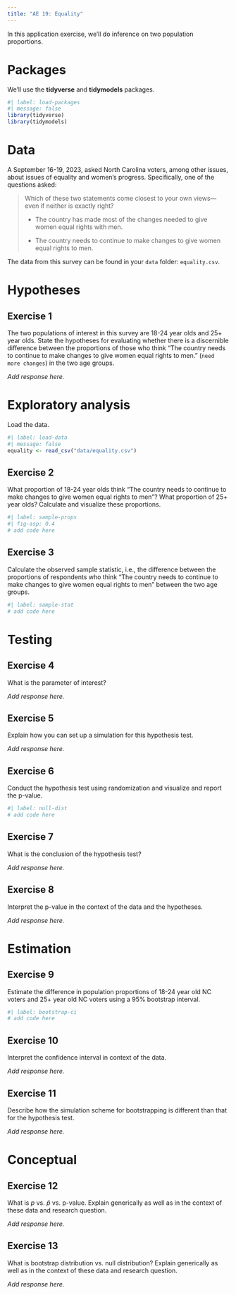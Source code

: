 ```yaml
---
title: "AE 19: Equality"
---
```


In this application exercise, we'll do inference on two population proportions.

# Packages

We'll use the **tidyverse** and **tidymodels** packages.

```r
#| label: load-packages
#| message: false
library(tidyverse)
library(tidymodels)
```

# Data

A September 16-19, 2023, asked North Carolina voters, among other issues, about issues of equality and women's progress.
Specifically, one of the questions asked:

> Which of these two statements come closest to your own views---even if neither is exactly right?
>
> -   The country has made most of the changes needed to give women equal rights with men.
>
> -   The country needs to continue to make changes to give women equal rights to men.

The data from this survey can be found in your `data` folder: `equality.csv`.

# Hypotheses

## Exercise 1

The two populations of interest in this survey are 18-24 year olds and 25+ year olds.
State the hypotheses for evaluating whether there is a discernible difference between the proportions of those who think "The country needs to continue to make changes to give women equal rights to men." (`need more changes`) in the two age groups.

*Add response here.*

# Exploratory analysis

Load the data.

```r
#| label: load-data
#| message: false
equality <- read_csv("data/equality.csv")
```

## Exercise 2

What proportion of 18-24 year olds think "The country needs to continue to make changes to give women equal rights to men"?
What proportion of 25+ year olds?
Calculate and visualize these proportions.

```r
#| label: sample-props
#| fig-asp: 0.4
# add code here
```

## Exercise 3

Calculate the observed sample statistic, i.e., the difference between the proportions of respondents who think "The country needs to continue to make changes to give women equal rights to men" between the two age groups.

```r
#| label: sample-stat
# add code here
```

# Testing

## Exercise 4

What is the parameter of interest?

*Add response here.*

## Exercise 5

Explain how you can set up a simulation for this hypothesis test.

*Add response here.*

## Exercise 6

Conduct the hypothesis test using randomization and visualize and report the p-value.

```r
#| label: null-dist
# add code here
```

## Exercise 7

What is the conclusion of the hypothesis test?

*Add response here.*

## Exercise 8

Interpret the p-value in the context of the data and the hypotheses.

*Add response here.*

# Estimation

## Exercise 9

Estimate the difference in population proportions of 18-24 year old NC voters and 25+ year old NC voters using a 95% bootstrap interval.

```r
#| label: bootstrap-ci
# add code here
```

## Exercise 10

Interpret the confidence interval in context of the data.

*Add response here.*

## Exercise 11

Describe how the simulation scheme for bootstrapping is different than that for the hypothesis test.

*Add response here.*

# Conceptual

## Exercise 12

What is $p$ vs. $\hat{p}$ vs. p-value.
Explain generically as well as in the context of these data and research question.

*Add response here.*

## Exercise 13

What is bootstrap distribution vs. null distribution?
Explain generically as well as in the context of these data and research question.

*Add response here.*
